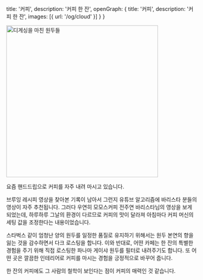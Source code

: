   title: '커피',
  description: '커피 한 잔',
  openGraph: {
    title: '커피',
    description: '커피 한 잔',
    images: [{ url: '/og/cloud' }]
  }
}

<Image src="/images/coffee/coffee.jpeg" alt="디게싱을 마친 원두들" width="400" height="400" />


요즘 핸드드립으로 커피를 자주 내려 마시고 있습니다.

브루잉 레시피 영상을 찾아본 기록이 남아서 그런지 유튜브 알고리즘에 바리스타 분들의 영상이 자주 추천됩니다. 그러다 우연히 모모스커피 전주연 바리스타님의 영상을 보게 되었는데, 하루하루 그날의 환경이 다르므로 커피의 맛이 달라져 아침마다 커피 머신의 세팅 값을 조정한다는 내용이었습니다.

스타벅스 같이 엄청난 양의 원두를 일정한 품질로 유지하기 위해서는 원두 본연의 향을 잃는 것을 감수하면서 다크 로스팅을 합니다. 이와 반대로, 어떤 카페는 한 잔의 특별한 경험을 주기 위해 직접 로스팅한 파나마 게이샤 원두를 필터로 내려주기도 합니다. 또 어떤 곳은 깔끔한 인테리어로 커피를 마시는 경험을 긍정적으로 바꾸어 줍니다.

한 잔의 커피에도 그 사람의 철학이 보인다는 점이 커피의 매력인 것 같습니다.